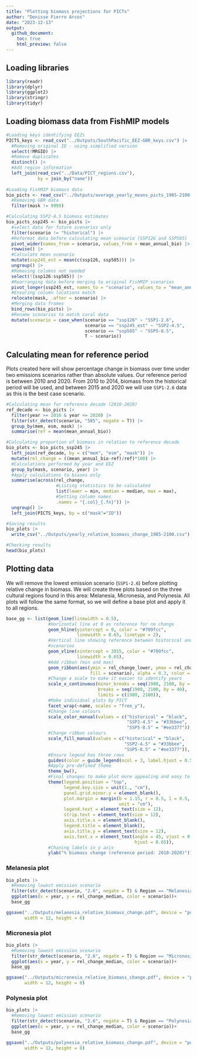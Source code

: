 ```yaml
---
title: "Plotting biomass projections for PICTs"
author: "Denisse Fierro Arcos"
date: "2023-12-13"
output:
  github_document:
    toc: true
    html_preview: false
---
```


## Loading libraries
    
```r
library(readr)
library(dplyr)
library(ggplot2)
library(stringr)
library(tidyr)
```
  
## Loading biomass data from FishMIP models
  
```r
#Loading keys identifying EEZs
PICTS_keys <- read_csv("../Outputs/SouthPacific_EEZ-GBR_keys.csv") |> 
  #Removing original ID - using simplified version
  select(!MRGID) |> 
  #Remove duplicates
  distinct() |> 
  #Add region information
  left_join(read_csv("../Data/PICT_regions.csv"), 
            by = join_by("name"))
  
#Loading FishMIP biomass data
bio_picts <- read_csv("../Outputs/average_yearly_means_picts_1985-2100.csv")|>
  #Removing GBR data
  filter(mask != 9999)

#Calculating SSP2-4.5 biomass estimates
bio_picts_ssp245 <- bio_picts |> 
  #select data for future scenarios only
  filter(scenario != "historical") |> 
  #Reformat data before calculating mean scenario (SSP126 and SSP585)
  pivot_wider(names_from = scenario, values_from = mean_annual_bio) |> 
  rowwise() |> 
  #Calculate mean scenario
  mutate(ssp245_est = mean(c(ssp126, ssp585))) |> 
  ungroup() |> 
  #Removing columns not needed
  select(!(ssp126:ssp585)) |> 
  #Rearranging data before merging to original FishMIP scenarios
  pivot_longer(ssp245_est, names_to = "scenario", values_to = "mean_annual_bio") |> 
  #Ensuring column locations match
  relocate(mask, .after = scenario) |> 
  #Merging data frames
  bind_rows(bio_picts) |> 
  #Rename scenarios to match coral data
  mutate(scenario = case_when(scenario == "ssp126" ~ "SSP1-2.6",
                              scenario == "ssp245_est" ~ "SSP2-4.5",
                              scenario == "ssp585" ~ "SSP5-8.5",
                              T ~ scenario))
```
  
## Calculating mean for reference period
Plots created here will show percentage change in biomass over time under two emissions scenarios rather than absolute values. Our reference period is between 2010 and 2020. From 2010 to 2014, biomass from the historical period will be used, and between 2015 and 2020 we will use `SSP1-2.6` data as this is the best case scenario.  

```r
#Calculating mean for reference decade (2010-2020)
ref_decade <- bio_picts |>
  filter(year >= 2010 & year <= 2020) |> 
  filter(str_detect(scenario, "585", negate = T)) |> 
  group_by(mem, esm, mask) |> 
  summarise(ref = mean(mean_annual_bio))

#Calculating proportion of biomass in relation to reference decade
bio_plots <- bio_picts_ssp245 |> 
  left_join(ref_decade, by = c("mem", "esm", "mask")) |> 
  mutate(rel_change = ((mean_annual_bio-ref)/ref)*100) |> 
  #Calculations performed by year and EEZ
  group_by(mask, scenario, year) |> 
  #Apply calculations to biases only
  summarise(across(rel_change, 
                   #Listing statistics to be calculated
                   list(lower = min, median = median, max = max), 
                   #Setting column names
                   .names = "{.col}_{.fn}")) |> 
  ungroup() |> 
  left_join(PICTS_keys, by = c("mask"="ID"))

#Saving results
bio_plots |> 
  write_csv("../Outputs/yearly_relative_biomass_change_1985-2100.csv")

#Checking results
head(bio_plots)
```
  
## Plotting data 
We will remove the lowest emission scenario (`SSP1-2.6`) before plotting relative change in biomass. We will create three plots based on the three cultural regions found in this area: Melanesia, Micronesia, and Polynesia. All plots will follow the same format, so we will define a base plot and apply it to all regions.    
  
```r
base_gg <- list(geom_line(linewidth = 0.5),
                #Horizontal line at 0 as reference for no change
                geom_hline(yintercept = 0, color = "#709fcc", 
                           linewidth = 0.65, linetype = 2),
                #Vertical line showing reference between historical and future
                #scenarios
                geom_vline(xintercept = 2015, color = "#709fcc", 
                           linewidth = 0.65),
                #Add ribbon (min and max)
                geom_ribbon(aes(ymin = rel_change_lower, ymax = rel_change_max, 
                                fill = scenario), alpha = 0.3, color = NA),
                #Change x scale to make it easier to identify years
                scale_x_continuous(minor_breaks = seq(1980, 2100, by = 10),
                                   breaks = seq(1980, 2100, by = 40), 
                                   limits = c(1980, 2100)),
                #Make individual plots by PICT
                facet_wrap(~name, scales = "free_y"),
                #Change line colours 
                scale_color_manual(values = c("historical" = "black", 
                                              "SSP2-4.5" = "#33bbee", 
                                              "SSP5-8.5" = "#ee3377")),
                #Change ribbon colours
                scale_fill_manual(values = c("historical" = "black", 
                                             "SSP2-4.5" = "#33bbee", 
                                             "SSP5-8.5" = "#ee3377")),
                #Ensure legend has three rows
                guides(color = guide_legend(ncol = 3, label.hjust = 0.5)),
                #Apply pre-defined theme
                theme_bw(),
                #Final changes to make plot more appealing and easy to read
                theme(legend.position = "top", 
                      legend.key.size = unit(1., "cm"),
                      panel.grid.minor.y = element_blank(),
                      plot.margin = margin(b = 1.15, r = 0.5, l = 0.5, t = 0.2, 
                                           unit = "cm"),
                      legend.text = element_text(size = 12), 
                      strip.text = element_text(size = 12), 
                      axis.title.x = element_blank(),
                      legend.title = element_blank(), 
                      axis.title.y = element_text(size = 12),
                      axis.text.x = element_text(angle = 45, vjust = 0.765, 
                                                 hjust = 0.65)),
                #Chaning labels in y axis
                ylab("% biomass change (reference period: 2010-2020)"))
```
  
### Melanesia plot
  
```r
bio_plots |> 
  #Removing lowest emission scenario
  filter(str_detect(scenario, "2.6", negate = T) & Region == "Melanesia") |> 
  ggplot(aes(x = year, y = rel_change_median, color = scenario))+
  base_gg
```
    
```r
ggsave("../Outputs/melanesia_relative_biomass_change.pdf", device = "pdf", 
       width = 12, height = 6)
```
  
### Micronesia plot
  
```r
bio_plots |> 
  #Removing lowest emission scenario
  filter(str_detect(scenario, "2.6", negate = T) & Region == "Micronesia") |> 
  ggplot(aes(x = year, y = rel_change_median, color = scenario))+
  base_gg
```
    
```r
ggsave("../Outputs/micronesia_relative_biomass_change.pdf", device = "pdf", 
       width = 12, height = 8)
```
  
### Polynesia plot
  
```r
bio_plots |> 
  #Removing lowest emission scenario
  filter(str_detect(scenario, "2.6", negate = T) & Region == "Polynesia") |> 
  ggplot(aes(x = year, y = rel_change_median, color = scenario))+
  base_gg
```
    
```r
ggsave("../Outputs/polynesia_relative_biomass_change.pdf", device = "pdf", 
       width = 12, height = 8)
```
  